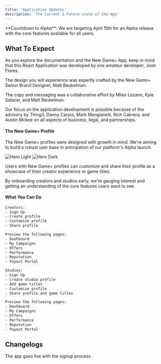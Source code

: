 ```yaml
---
title: 'Application Updates'
description: 'The Current & Future state of the App'
---
```


<Info>
  **Countdown to Alpha**: We are targeting April 15th for an Alpha release with the core features available for all users.
</Info>

## What To Expect
As you explore the documentation and the New Game+ App, keep in mind that this React Application was developed by one amateur developer, Josh Flores.

The design you will experience was expertly crafted by the New Game+ Senior Brand Designer, Matt Beukelman.

The copy and messaging was a collaborative effort by Miles Lozano, Kyle Salazar, and Matt Beukelman.

Our focus on the application development is possible because of the advisory by Thing3, Danny Carpio, Mark Mangianelli, Rich Cabrera, and Austin Mckee on all aspects of business, legal, and partnerships.


#### The New Game+ Profile
The New Game+ profiles were designed with growth in mind. We're aiming to build a robust user base in anticipation of our platform's Alpha launch. 

<img
  className="block dark:hidden"
  src="/images/hero-light.svg"
  alt="Hero Light"
/>
<img
  className="hidden dark:block"
  src="/images/hero-dark.svg"
  alt="Hero Dark"
/>

Users with New Game+ profiles can customize and share their profile as a showcase of their creator experience or game titles.

By onboarding creators and studios early, we're gauging interest and getting an understanding of the core features users want to see.

#### What You Can Do

<CodeGroup>

```bash Creators
Creators:
- Sign Up 
- Create profile
- Customize profile
- Share profile

Preview the following pages:
- Dashboard
- My Campaigns
- Offers
- Performance
- Reputation
- Payout Portal

```

```bash Studios
Studios:
- Sign Up 
- Create studio profile
- Add game titles
- Customize profile
- Share profile and game titles

Preview the following pages:
- Dashboard
- My Campaigns
- Offers
- Performance
- Reputation
- Payout Portal
```
</CodeGroup>

## Changelogs

<Update label="December 2nd, 2024" description="v0.0.1">
  The app goes live with the signup process.
</Update>